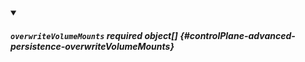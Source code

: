 


<details className="config-field" data-expandable="true" open>
<summary>

##### `overwriteVolumeMounts` <span className="config-field-required" data-required="false">required</span> <span className="config-field-type">object[]</span> <span className="config-field-default"></span> <span className="config-field-enum"></span> {#controlPlane-advanced-persistence-overwriteVolumeMounts}



</summary>

<PartialOverwritevolumemountsreference />


</details>
